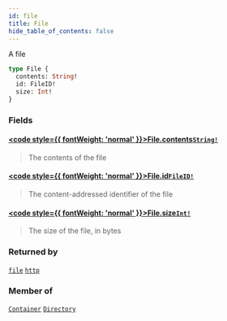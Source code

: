 ```yaml
---
id: file
title: File
hide_table_of_contents: false
---
```








A file

```graphql
type File {
  contents: String!
  id: FileID!
  size: Int!
}
```


### Fields

#### [<code style={{ fontWeight: 'normal' }}>File.<b>contents</b></code>](#)<Bullet />[`String!`](/reference/api/scalars/string) <Badge class="secondary" text="non-null"/> <Badge class="secondary" text="scalar"/>
> The contents of the file
> 

#### [<code style={{ fontWeight: 'normal' }}>File.<b>id</b></code>](#)<Bullet />[`FileID!`](/reference/api/scalars/file-id) <Badge class="secondary" text="non-null"/> <Badge class="secondary" text="scalar"/>
> The content-addressed identifier of the file
> 

#### [<code style={{ fontWeight: 'normal' }}>File.<b>size</b></code>](#)<Bullet />[`Int!`](/reference/api/scalars/int) <Badge class="secondary" text="non-null"/> <Badge class="secondary" text="scalar"/>
> The size of the file, in bytes
> 



### Returned by

[`file`](/reference/api/queries/file)  <Badge class="secondary" text="query"/><Bullet />[`http`](/reference/api/queries/http)  <Badge class="secondary" text="query"/>

### Member of

[`Container`](/reference/api/objects/container)  <Badge class="secondary" text="object"/><Bullet />[`Directory`](/reference/api/objects/directory)  <Badge class="secondary" text="object"/>



